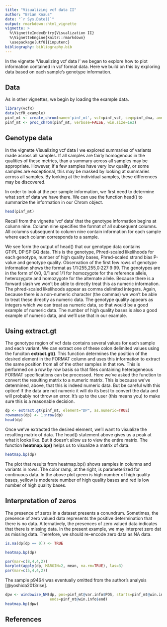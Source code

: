 ```yaml
---
title: "Visualizing vcf data II"
author: "Brian Knaus"
date: "`r Sys.Date()`"
output: rmarkdown::html_vignette
vignette: >
  %\VignetteIndexEntry{Visualization II}
  %\VignetteEngine{knitr::rmarkdown}
  \usepackage[utf8]{inputenc}
bibliography: bibliography.bib
---
```



In the vignette 'Visualizing vcf data I' we began to explore how to plot information contained in vcf format data.
Here we build on this by exploring data based on each sample's genotype information.


## Data


As in other vignettes, we begin by loading the example data.



```r
library(vcfR)
data(vcfR_example)
pinf_mt <- create_chrom(name='pinf_mt', vcf=pinf_vcf, seq=pinf_dna, ann=pinf_gff, verbose=FALSE)
pinf_mt <- proc_chrom(pinf_mt, verbose=FALSE, win.size=1e3)
```



## Genotype data

In the vignette Visualizing vcf data I we explored summaries of variants made across all samples.
If all samples are fairly homogenous in the qualities of these metrics, than a summary across all samples may be appropriate.
However, if a few samples have very low quality, or some samples are exceptional, this may be masked by looking at summaries across all samples.
By looking at the individual samples, these differences may be discovered.



In order to look at the per sample information, we first need to determine what sort of data we have there.
We can use the function head() to summarize the information in our Chrom object.


```r
head(pinf_mt)
```



Recall from the vignette 'vcf data' that the genotype information begins at column nine.
Column nine specifies the format of all subsequent columns.
All columns subsequent to column nine contain information for each sample where each column corresponds to a sample.

We see form the output of head() that our genotype data contains GT:PL:DP:SP:GQ data.
This is the genotype, Phred-scaled likelihoods for each genotype, number of high quality bases, Phred-scaled strand bias P-value and genotype quality.
Observation of the first few rows of genotype information shows the format as 1/1:255,255,0:227:9:99.
The genotypes are in the form of 0/0, 0/1 and 1/1 for homozygote for the reference allele, heterozygote and homozygote for the alternate allele.
Because there is a forward slash we won't be able to directly treat this as numeric information.
The phred-scaled likelihoods appear as comma delimited integers.
Again, because there is a non-numeric character (the commas) we won't be able to treat these directly as numeric data.
The genotype quality appears as integers which we can treat as numeric data, so that would be a good example of numeric data.
The number of high quality bases is also a good example of numeric data, and we'll use that in our example.



## Using extract.gt


The genotype region of vcf data contains several values for each sample and each variant.
We can extract one of these colon delimited values using the funciton **extract.gt()**.
This function determines the position of the desired element in the FORMAT column and uses this information to extract the same position from all of the other samples in that row.
This is performed on a row by row basis so that files containing heterogeneous FORMAT specifications can be processed.
Here we've asked the function to convert the resulting matrix to a numeric matrix.
This is because we've determined, above, that this is indeed numeric data.
But be careful with this option!
If the data are not numeric it will do its best to convert the data and will probably not throw an error.
It's up to the user (this means you) to make sure this is a reasonable decision.


```r
dp <- extract.gt(pinf_mt, element="DP", as.numeric=TRUE)
rownames(dp) <- 1:nrow(dp)
head(dp)
```


Once we've extracted the desired element, we'll want to visualize the resulting matrix of data.
The head() statement above gives us a peak at what it looks like.
But it doesn't allow us to view the entire matrix.
The function **heatmap.bp()** helps us to visualize a matrix of data.


```r
heatmap.bp(dp)
```


The plot that results from heatmap.bp() shows samples in columns and variants in rows.
The color ramp, at the right, is parameterized for continuous data.
In the above plot green is high number of high quality bases, yellow is moderate number of high quality bases and red is low number of high quality bases.




## Interpretation of zeros


The presence of zeros in a dataset presents a conundrum.
Sometimes, the presence of zero valued data represents the positive determination that there is no data.
Alternatively, the presences of zero valued data indicates that there is missing data.
In the present example, we may interpret zero dat as missing data.
Therefore, we should re-encode zero data as NA data.





```r
is.na(dp[dp == 0]) <- TRUE
```



```r
heatmap.bp(dp)
```



```r
par(mar=c(8,4,4,2))
barplot(apply(dp, MARGIN=2, mean, na.rm=TRUE), las=3)
par(mar=c(5,4,4,2))
```


The sample p9464 was eventually omitted from the author's analysis [@yoshida2013rise].


```r
dpw <- windowize_NM(dp, pos=pinf_mt@var.info$POS, starts=pinf_mt@win.info$start,
                    ends=pinf_mt@win.info$end)
heatmap.bp(dpw)
```



## References

